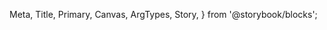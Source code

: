   Meta,
  Title,
  Primary,
  Canvas,
  ArgTypes,
  Story,
} from '@storybook/blocks';

<Meta of={FhiButtonStories} />

<Title />

Knapper lar brukere sette i gang handlinger, som å lagre, sende inn skjemaer, navigere seg videre og andre spesifikke oppgaver

# Passer til

- Å utføre spesifikke handling, slik som å sende inn et skjemasvar eller åpne en meny

- Å starte, navigere seg gjennom og avslutte en flyt eller prosess, for eksempel med “Neste” eller «Gå videre»

<Primary />

<ArgTypes />

# Valg

Ulike varianter og størrelser kan gi knappen ulike vekter av fremheving, for å skape hierarki og veilede oppmerksomheten til brukeren.

## Color (Farge)

- `accent` Dfault. Knapper som skal ta oppmerksomhet og stå ut. Brukes gjerne for å gå videre eller avslutte en flyt.

<Canvas of={FhiButtonStories.Accent} />

- `neutral` Brukes på handlinger som ikke trenger mye oppmerksomhet. Mye bruk av 'neutral' forsterker bruk av `accent`, når du trenger det.

<Canvas of={FhiButtonStories.Neutral} />

- `danger` Signaliserer destruktive handlinger, for eksempel der data slettes eller handlinger ikke kan reverseres.

<Canvas of={FhiButtonStories.Danger} />

## Variant

- `strong` Default. Brukes for å guide brukeren til hovedhandlingen i en kontekst. Sikt på å kun ha én synlig på skjermen til enhver tid.

- `subtle` Et mellomnivå mellom Strong og Outlined. Brukes for handlinger som trenger mer tyngde enn det Outline gir, men der bruk av Strong kan resultere i flere på samme skjerm eller blir støyende og slitsomt for brukeren.

- `outlined` Brukes til handlinger som ikke er hovedhandlinger. Kan trygt brukes mange ganger på én og samme skjerm.

- `text` Brukes på handlinger av laveste prioritet. Ofte brukt sammen med handlinger satt med andre typer knapper (f.eks. «Lagre» satt som Strong og «Avbryt» satt i Text).

<Canvas of={FhiButtonStories.showVariants} />

## Size (størrelse)

- `large` Brukes for å trekke oppmerksomhet eller som en fin avslutning etter en lengre flyt.

- `medium` Default. Brukes trygt i de fleste kontekster.

- `small` Brukes når det er lite plass til knappen eller der det er flere knapper sammen på siden og det kan bli overveldende med Medium på alle.

<Canvas of={FhiButtonStories.showSizes} />
